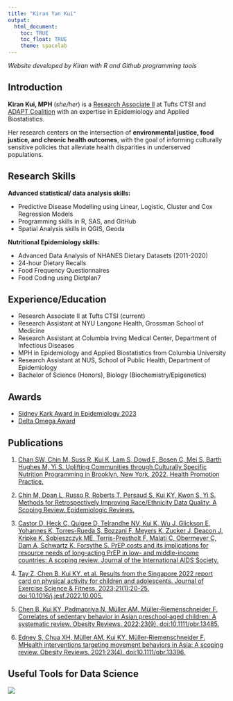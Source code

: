 ```yaml
---
title: "Kiran Yan Kui"
output: 
  html_document:
    toc: TRUE
    toc_float: TRUE
    theme: spacelab
---
```

*Website developed by Kiran with R and Github programming tools*

## Introduction

__Kiran Kui, MPH__ (*she/her*) is a [Research Associate II](https://www.tuftsctsi.org/people/kiran-kui/) at Tufts CTSI and [ADAPT Coalition](https://www.tuftsctsi.org/research-services/stakeholder-community-engagement/addressing-disparities-in-asian-populations-through-translational-research-adapt/) with an expertise in Epidemiology and Applied Biostatistics. 

Her research centers on the intersection of __environmental justice, food justice, and chronic health outcomes__, with the goal of informing culturally sensitive policies that alleviate health disparities in underserved populations.

## Research Skills

__Advanced statistical/ data analysis skills: __

* Predictive Disease Modelling using Linear, Logistic, Cluster and Cox Regression Models
* Programming skills in R, SAS, and GitHub
* Spatial Analysis skills in QGIS, Geoda

__Nutritional Epidemiology skills: __

* Advanced Data Analysis of NHANES Dietary Datasets (2011-2020)
* 24-hour Dietary Recalls
* Food Frequency Questionnaires
* Food Coding using Dietplan7

## Experience/Education

* Research Associate II at Tufts CTSI (current)
* Research Assistant at NYU Langone Health, Grossman School of Medicine 
* Research Assistant at Columbia Irving Medical Center, Department of Infectious Diseases
* MPH in Epidemiology and Applied Biostatistics from Columbia University
* Research Assistant at NUS, School of Public Health, Department of Epidemiology
* Bachelor of Science (Honors), Biology (Biochemistry/Epigenetics)

## Awards

* [Sidney Kark Award in Epidemiology 2023](https://www.publichealth.columbia.edu/sites/default/files/media/general/2023-05/columbia-mailman-2023-class-day.pdf)
* [Delta Omega Award](https://www.publichealth.columbia.edu/people/current-students/commencement/delta-omega-honor-society)

## Publications

1. [Chan SW, Chin M, Suss R, Kui K, Lam S, Dowd E, Bosen C, Mei S, Barth Hughes M, Yi S. Uplifting Communities through Culturally Specific Nutrition Programming in Brooklyn, New York, 2022. Health Promotion Practice.](https://pubmed.ncbi.nlm.nih.gov/38415651/)

2. [Chin M, Doan L, Russo R, Roberts T, Persaud S, Kui KY, Kwon S, Yi S. Methods for Retrospectively Improving Race/Ethnicity Data Quality: A Scoping Review. Epidemiologic Reviews.](https://pubmed.ncbi.nlm.nih.gov/37045807/)

3. [Castor D, Heck C, Quigee D, Telrandhe NV, Kui K, Wu J, Glickson E, Yohannes K, Torres-Rueda S, Bozzani F, Meyers K, Zucker J, Deacon J, Kripke K, Sobieszczyk ME, Terris-Prestholt F, Malati C, Obermeyer C, Dam A, Schwartz K, Forsythe S. PrEP costs and its implications for resource needs of long-acting PrEP in low- and middle-income countries: A scoping review. Journal of the International AIDS Society. ](https://pubmed.ncbi.nlm.nih.gov/37439063/)

4. [Tay Z, Chen B, Kui KY, et al. Results from the Singapore 2022 report card on physical activity for children and adolescents. Journal of Exercise Science & Fitness. 2023;21(1):20-25. doi:10.1016/j.jesf.2022.10.005.](https://pubmed.ncbi.nlm.nih.gov/36349304/)

5. [Chen B, Kui KY, Padmapriya N, Müller AM, Müller‐Riemenschneider F. Correlates of sedentary behavior in Asian preschool‐aged children: A systematic review. Obesity Reviews. 2022;23(9). doi:10.1111/obr.13485.](https://pubmed.ncbi.nlm.nih.gov/35698280/)

6. [Edney S, Chua XH, Müller AM, Kui KY, Müller‐Riemenschneider F. MHealth interventions targeting movement behaviors in Asia: A scoping review. Obesity Reviews. 2021;23(4). doi:10.1111/obr.13396.](https://pubmed.ncbi.nlm.nih.gov/34927346/)

## Useful Tools for Data Science 




![](https://media.giphy.com/media/drXGoW1iudhKw/giphy.gif)
